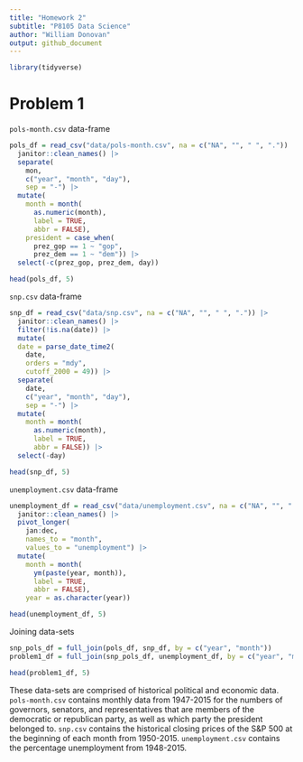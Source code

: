 ```yaml
---
title: "Homework 2"
subtitle: "P8105 Data Science"
author: "William Donovan"
output: github_document
---
```


```r
library(tidyverse)
```

# Problem 1

`pols-month.csv` data-frame
```r
pols_df = read_csv("data/pols-month.csv", na = c("NA", "", " ", ".")) |>
  janitor::clean_names() |>
  separate(
    mon, 
    c("year", "month", "day"), 
    sep = "-") |>
  mutate(
    month = month(
      as.numeric(month),
      label = TRUE,
      abbr = FALSE),
    president = case_when(
      prez_gop == 1 ~ "gop",
      prez_dem == 1 ~ "dem")) |>
  select(-c(prez_gop, prez_dem, day))

head(pols_df, 5)
```

`snp.csv` data-frame
```r
snp_df = read_csv("data/snp.csv", na = c("NA", "", " ", ".")) |>
  janitor::clean_names() |>
  filter(!is.na(date)) |>
  mutate(
  date = parse_date_time2(
    date, 
    orders = "mdy", 
    cutoff_2000 = 49)) |>
  separate(
    date,
    c("year", "month", "day"),
    sep = "-") |>
  mutate(
    month = month(
      as.numeric(month),
      label = TRUE,
      abbr = FALSE)) |>
  select(-day)

head(snp_df, 5)
```

`unemployment.csv` data-frame
```r
unemployment_df = read_csv("data/unemployment.csv", na = c("NA", "", " ", ".")) |>
  janitor::clean_names() |>
  pivot_longer(
    jan:dec,
    names_to = "month",
    values_to = "unemployment") |>
  mutate(
    month = month(
      ym(paste(year, month)),
      label = TRUE,
      abbr = FALSE),
    year = as.character(year))

head(unemployment_df, 5)
```

Joining data-sets
```r
snp_pols_df = full_join(pols_df, snp_df, by = c("year", "month"))
problem1_df = full_join(snp_pols_df, unemployment_df, by = c("year", "month"))

head(problem1_df, 5)
```

These data-sets are comprised of historical political and economic data. `pols-month.csv` contains monthly data from 1947-2015 for the numbers of governors, senators, and representatives that are members of the democratic or republican party, as well as which party the president belonged to. `snp.csv` contains the historical closing prices of the S&P 500 at the beginning of each month from 1950-2015. `unemployment.csv` contains the percentage unemployment from 1948-2015.
